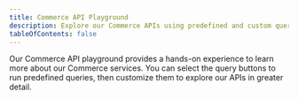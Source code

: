 ```yaml
---
title: Commerce API Playground
description: Explore our Commerce APIs using predefined and custom queries.
tableOfContents: false
---
```



Our Commerce API playground provides a hands-on experience to learn more about our Commerce services. You can select the query buttons to run predefined queries, then customize them to explore our APIs in greater detail.

<GraphiQLEditor client:only="react" />
